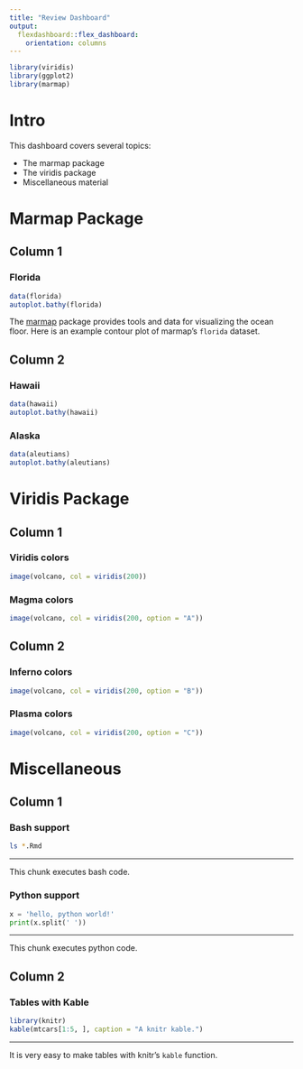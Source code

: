 ```yaml
---
title: "Review Dashboard"
output: 
  flexdashboard::flex_dashboard:
    orientation: columns
---
```


```r
library(viridis)
library(ggplot2)
library(marmap)
```

# Intro {.sidebar}

This dashboard covers several topics:

-   The marmap package
-   The viridis package
-   Miscellaneous material

# Marmap Package

## Column 1

### Florida

```r
data(florida)
autoplot.bathy(florida)
```

The [marmap](https://cran.r-project.org/web/packages/marmap/index.html) package provides tools and data for visualizing the ocean floor. Here is an example contour plot of marmap's `florida` dataset.

## Column 2

### Hawaii

```r
data(hawaii)
autoplot.bathy(hawaii)

```

### Alaska

```r
data(aleutians)
autoplot.bathy(aleutians)
```

# Viridis Package

## Column 1

### Viridis colors

```r
image(volcano, col = viridis(200))
```

### Magma colors

```r
image(volcano, col = viridis(200, option = "A"))
```

## Column 2

### Inferno colors

```r
image(volcano, col = viridis(200, option = "B"))
```

### Plasma colors

```r
image(volcano, col = viridis(200, option = "C"))
```

# Miscellaneous

## Column 1 {data-width="300"}

### Bash support

```bash
ls *.Rmd
```

------------------------------------------------------------------------

This chunk executes bash code.

### Python support

```python
x = 'hello, python world!'
print(x.split(' '))
```

------------------------------------------------------------------------

This chunk executes python code.

## Column 2 {data-width="700"}

### Tables with Kable

```r
library(knitr)
kable(mtcars[1:5, ], caption = "A knitr kable.")
```

------------------------------------------------------------------------

It is very easy to make tables with knitr's `kable` function.
